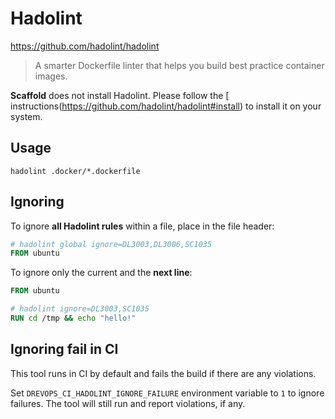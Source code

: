 # Hadolint

https://github.com/hadolint/hadolint

> A smarter Dockerfile linter that helps you build best practice container images.

**Scaffold** does not install Hadolint. Please follow the [
instructions(https://github.com/hadolint/hadolint#install) to install it on your
system.

## Usage

```shell
hadolint .docker/*.dockerfile
```

## Ignoring

To ignore **all Hadolint rules** within a file, place in the file header:
```Dockerfile
# hadolint global ignore=DL3003,DL3006,SC1035
FROM ubuntu
```

To ignore only the current and the **next line**:
```Dockerfile
FROM ubuntu

# hadolint ignore=DL3003,SC1035
RUN cd /tmp && echo "hello!"
```

## Ignoring fail in CI

This tool runs in CI by default and fails the build if there are any violations.

Set `DREVOPS_CI_HADOLINT_IGNORE_FAILURE` environment variable to `1` to ignore
failures. The tool will still run and report violations, if any.
